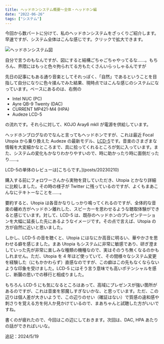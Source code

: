 ```yaml
---
title: ヘッドホンシステム概要〜全体・ヘッドホン編
date: "2022-06-26"
tags: ["システム"]
---
```


今回から数パートに分けて、私のヘッドホンシステムをざっくりご紹介します。早速ですが、システム全体はこんな感じです。クリックで拡大できます。

![ヘッドホンシステム図](/images/posts/20220626_headphone_system.webp)

自分で言うのもなんですが、図にすると結構ごちゃごちゃやってるな……。もちろん、界隈にはもっと色々拘られてる方もたくさんいらっしゃるんですが

先日の記事にもある通り音楽としてそれっぽく、「自然」であるということを目指して自分になりに色々揉んでみた結果、現時点ではこんな感じのシステムになっています。ベースにあるのは、右側の

- Intel NUC (PC)
- Ayre QB-9 Twenty (DAC)
- CURRENT MP421-M4 (HPA)
- Audeze LCD-5

の流れです。それらに対して、KOJO Aray6 mkII が電源を供給しています。

ヘッドホンブログなのでなんと言ってもヘッドホンですが、これは最近 Focal Utopia から乗り換えた Audeze の最新モデル、[LCD-5](https://www.audeze.com/products/lcd-5)です。音楽のさまざまな情報を大変細かなところまで、具に拾ってくれるところが気に入っています。また、システムの変化もかなりわかりやすいので、時に助かったり時に面倒だったり……。

<Info>
  <p>LCD-5の単体のレビューは[こちらです。](posts/20230210)</p>
</Info>

購入する前にフォロワーさんから実物を貸していただき、Utopia とかなり詳細に比較しました。その時の様子が Twitter に残っているのですが、よくもまあこんなにテキトーなことを……。

要約すると、Utopia は各音かなりしっかり鳴ってくれるのですが、全体的な音楽の纏め方がヘッドホン離れした、スピーカーを思わせるような聴取体験ができると感じています。対して、LCD-5 は、既存のヘッドホンのプレゼンテーションを大幅に延長した先にあるようなイメージです。その点で言えば、Utopia の方が自然に近いと思いました。

しかし、LCD-5 の音を聴くと、Utopia にはなにか高音に明るい、華やかさを思わせる癖を感じました。まあ Utopia もシステムに非常に敏感であり、研ぎ澄ましていった先が非常に楽しみな種類の機種なので、実はそのうち無くなるのかもしれません。ただ、Utopia を 4 年ほど使っていて、その間様々なシステム変更を経験した（にもかかわらず）直感なのですが、この癖はこの先もなくならないような印象を受けました。LCD-5 にはそう言う意味でも高いポテンシャルを感じ、断腸の思いでの移行と相成りました。

もちろん LCD-5 にも気になるところはあって、高域にプレゼンスが強い箇所があるのですが、これは音楽を邪魔しすぎないかな、と思っています。ただ、この辺りは個人差が大きいようで、この辺りのせい（確証はない）で質感の違和感や刺さりを覚える方を何人か見かけているので、まあちゃんと試聴した方がいいですね。

書くのが疲れたので、今回はこの辺にしておきます。次回は、DAC, HPA あたりの話ができればいいな。

<Postscript>追記：2024/5/19</Postscript>
